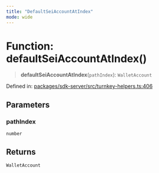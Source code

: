 ```yaml
---
title: "DefaultSeiAccountAtIndex"
mode: wide
---
```

  
# Function: defaultSeiAccountAtIndex()

> **defaultSeiAccountAtIndex**(`pathIndex`): `WalletAccount`

Defined in: [packages/sdk-server/src/turnkey-helpers.ts:406](https://github.com/tkhq/sdk/blob/d88b5e1f9a6cca8e54e61f8a127aa90fcebeaa2e/packages/sdk-server/src/turnkey-helpers.ts#L406)

## Parameters

### pathIndex

`number`

## Returns

`WalletAccount`
